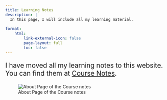 ```yaml
---
title: Learning Notes
description: |
  In this page, I will include all my learning material. 
    
format:
    html:
        link-external-icon: false
        page-layout: full
        toc: false
---
```


:::: callout-note
::: {style="font-size: 1.3rem;"}
I have moved all my learning notes to this website. You can find them at [Course Notes](https://yyzhang2025.github.io/Course-Notes/).
:::
::::

![About Page of the Course notes](./assets/notes-about.png)


